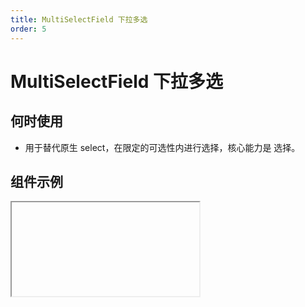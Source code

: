 ```yaml
---
title: MultiSelectField 下拉多选
order: 5
---
```


# MultiSelectField 下拉多选

## 何时使用

- 用于替代原生 select，在限定的可选性内进行选择，核心能力是 选择。

## 组件示例


<Iframe url="https://www.aliwork.com/developer/multi-select-field-v2?isRenderNav=false" />

## 组件属性


<AttrTable
category="form"
  dataSource={[
    {
      code: 'value',
      type: 'any',
      default:``,
      desc: '当前组件默认值',
    },
    {
      code: 'placeholder',
      type: 'string',
      default: `'请选择'`,
      desc: '表单组件占位提示信息',
    },
    {
      code: 'hasArrow',
      type: 'boolean',
      default: 'true',
      desc: '设置是否有下拉箭头',
    },
    {
      code: 'multiple',
      type: 'boolean',
      default: 'true',
      desc: '设置是否多选',
    },
    {
      code: 'showSearch',
      type: 'boolean',
      default: 'true',
      desc: '展开后是否能搜索，tag 模式下固定为 true',
    },
    {
      code: 'onVisibleChange',
      type: '(visible: boolean) => void',
      default: '',
      desc: '弹层显示或隐藏时触发事件',
    },
      {
      code: "dataSource",
      type: "array",
      default: `~~~json
[
  {
    "text": {
      "zh_CN": "选项一",
      "en_US": "Option 1",
      "type": "i18n"
    },
    "value": "1"
  },
  {
    "text": {
      "zh_CN": "选项二",
      "en_US": "Option 2",
      "type": "i18n"
    },
    "value": "2"
  },
  {
    "text": {
      "zh_CN": "选项三",
      "en_US": "Option 3",
      "type": "i18n"
    },
    "value": "3"
  }
]
      `,
      desc: "设置选项",
    },
    {
      code: "hasSelectAll",
      type: "boolean",
      default: "true",
      desc: "是否有全选功能",
    },
    {
      code: "useDetailValue",
      type: "boolean",
      default: "true",
      desc: "设置value 使用对象类型{label, value}",
    },
    {
      code: "autoWidth",
      type: "boolean",
      default: "true",
      desc: "下拉菜单是否与选择器对齐",
    },
    {
      code: "showSearch",
      type: "boolean",
      default: "true",
      desc: "展开后是否能搜索，tag 模式下固定为 true",
    },
    {
      code: "filter",
      type: "(value: string, data: object) => boolean",
      default: "",
      desc: "本地过滤方法，开启本地过滤时才有",
    },
    {
      code: "filterLocal",
      type: "(value: string, data: object) => boolean",
      default: "",
      desc: "在数据源为远程的时候需要关闭此项，返回一个 Boolean 值确定是否保留",
    },
    {
      code: "useDetailValue",
      type: "boolean",
      default: "true",
      desc: "设置value 使用对象类型{label, value}",
    },
    {
      code: 'onChange',
      type: '(value: string) => void',
      default: '',
      desc: '组件值发生改变事件',
    },
    {
      code: "onVisibleChange",
      type: "(visible: boolean) => void",
      default: "",
      desc: "弹层显示或隐藏时触发事件",
    },
    {
      code: "onRemove",
      type: "(item: object) => void",
      default: "",
      desc: "值删除时事件",
    },
    {
      code: "onSearch",
      type: "(keyword: string) => void",
      default: "",
      desc: "搜索框值变化时事件",
    },
  ]}
/>
